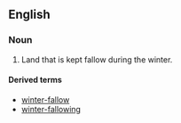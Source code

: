 ==English==
===Noun===
{{en-noun|-}}

#Land that is kept fallow during the winter.

====Derived terms====
*[[winter-fallow]]<!--verb-->
*[[winter-fallowing]]<!--noun-->